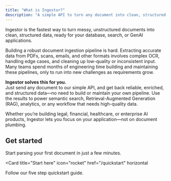 ```yaml
---
title: "What is Ingestor?"
description: "A simple API to turn any document into clean, structured data"
---
```


Ingestor is the fastest way to turn messy, unstructured documents into clean, structured data, ready for your database, search, or GenAI applications.

Building a robust document ingestion pipeline is hard. Extracting accurate data from PDFs, scans, emails, and other formats involves complex OCR, handling edge cases, and cleaning up low-quality or inconsistent input. Many teams spend months of engineering time building and maintaining these pipelines, only to run into new challenges as requirements grow.

**Ingestor solves this for you.**  
Just send any document to our simple API, and get back reliable, enriched, and structured data—no need to build or maintain your own pipeline. Use the results to power semantic search, Retrieval-Augmented Generation (RAG), analytics, or any workflow that needs high-quality data.

Whether you’re building legal, financial, healthcare, or enterprise AI products, Ingestor lets you focus on your application—not on document plumbing.

## Get started

Start parsing your first document in just a few minutes.

<Card
  title="Start here"
  icon="rocket"
  href="/quickstart"
  horizontal
>
  Follow our five step quickstart guide.
</Card>
